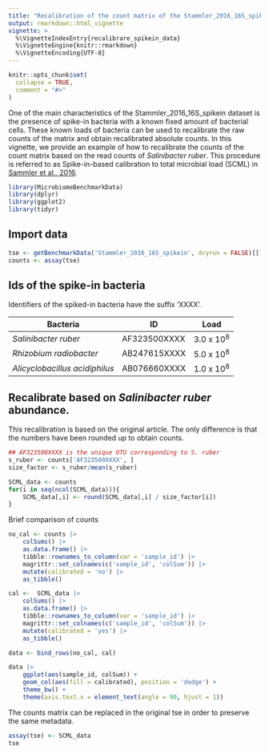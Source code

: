 ```yaml
---
title: "Recalibration of the count matrix of the Stammler_2016_16S_spikein dataset"
output: rmarkdown::html_vignette
vignette: >
  %\VignetteIndexEntry{recalibrare_spikein_data}
  %\VignetteEngine{knitr::rmarkdown}
  %\VignetteEncoding{UTF-8}
---
```


```r
knitr::opts_chunk$set(
  collapse = TRUE,
  comment = "#>"
)
```

One of the main characteristics of the Stammler_2016_16S_spikein
dataset is the presence of spike-in bacteria with a known fixed amount of 
bacterial cells. These known loads of bacteria can be used to recalibrate the
raw counts of the matrix and obtain recalibrated absolute counts. In this 
vignette, we provide an example of how to recalibrate the counts of the count
matrix based on the read counts of *Salinibacter ruber*. This procedure is
referred to as  Spike-in-based calibration to total microbial load (SCML) in 
[Sammler et al., 2016](https://doi.org/10.1186/s40168-016-0175-0).

```r
library(MicrobiomeBenchmarkData)
library(dplyr)
library(ggplot2)
library(tidyr)
```

## Import data

```r
tse <- getBenchmarkData('Stammler_2016_16S_spikein', dryrun = FALSE)[[1]]
counts <- assay(tse)
```

## Ids of the spike-in bacteria

Identifiers of the spiked-in bacteria have the suffix 'XXXX'.

| Bacteria | ID | Load |
| -------- | -- | ---- |
| *Salinibacter ruber* | AF323500XXXX | 3.0 x 10<sup>8</sup> |
| *Rhizobium radiobacter* | AB247615XXXX | 5.0 x 10<sup>8</sup> |
| *Alicyclobacillus acidiphilus* | AB076660XXXX | 1.0 x 10<sup>8</sup> |


## Recalibrate based on *Salinibacter ruber* abundance.

This recalibration is based on the original article. The only difference is that
the numbers have been rounded up to obtain counts.

```r
## AF323500XXXX is the unique OTU corresponding to S. ruber
s_ruber <- counts['AF323500XXXX', ]
size_factor <- s_ruber/mean(s_ruber)

SCML_data <- counts 
for(i in seq(ncol(SCML_data))){
    SCML_data[,i] <- round(SCML_data[,i] / size_factor[i])
}
```


Brief comparison of counts

```r

no_cal <- counts |> 
    colSums() |> 
    as.data.frame() |> 
    tibble::rownames_to_column(var = 'sample_id') |> 
    magrittr::set_colnames(c('sample_id', 'colSum')) |> 
    mutate(calibrated = 'no') |> 
    as_tibble()

cal <-  SCML_data |> 
    colSums() |> 
    as.data.frame() |> 
    tibble::rownames_to_column(var = 'sample_id') |> 
    magrittr::set_colnames(c('sample_id', 'colSum')) |> 
    mutate(calibrated = 'yes') |> 
    as_tibble()

data <- bind_rows(no_cal, cal)

data |> 
    ggplot(aes(sample_id, colSum)) + 
    geom_col(aes(fill = calibrated), position = 'dodge') +
    theme_bw() +
    theme(axis.text.x = element_text(angle = 90, hjust = 1))

```

The counts matrix can be replaced in the original tse in order to preserve the
same metadata.

```r
assay(tse) <- SCML_data
tse
```






